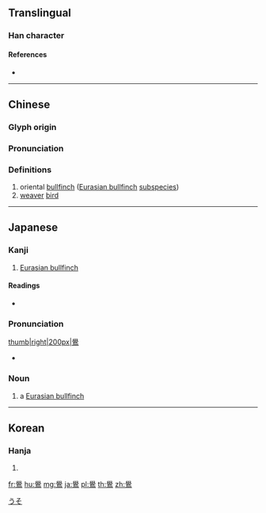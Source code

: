 {{character info/new}}
{{also|鸴}}
==Translingual==

===Han character===
{{Han char|rn=196|rad=鳥|as=13|sn=24|four=77327|canj=HBHAF,XXHBH|ids=⿱𦥯鳥}}

====References====
* {{Han ref|kx=1502.140|dkj=47379|dj=2031.280|hdz=74665.030|uh=9DFD|ud=40445|bh=F8E6|bd=63718}}

----

==Chinese==
{{zh-forms|s=鸴}}

===Glyph origin===
{{Han etym}}

===Pronunciation===
{{zh-pron
|m=xué
|c=hok6
|mc=y
|oc=y
|ma=
|cat=n
}}

===Definitions===
{{zh-hanzi}}

# oriental [[bullfinch]] ([[Eurasian bullfinch]] [[subspecies]])
# [[weaver]] [[bird]]

----

==Japanese==

===Kanji===
{{ja-kanji|rs=鳥13}}

# [[Eurasian bullfinch]]

====Readings====
* {{ja-readings|kanon=[[かく]] (kaku)|goon=[[がく]] (gaku)|on=[[あく]] (aku)|kun=[[うそ]] (uso)}}

===Pronunciation===
[[file:Dompap.jpg|thumb|right|200px|鷽]]
{{ja-kanjitab|うそ|yomi=k}}
{{ja-pron|acc=a|y=k|うそ}}
* {{homophone|lang=ja|嘘|獺|sort=うそ}}

===Noun===
{{ja-noun|うそ|ウソ}}

# a [[Eurasian bullfinch]]

[[Category:ja:True finches|うそ]]

----

==Korean==

===Hanja===
{{ko-hanja|hangeul=학|eumhun=|rv=hak|mr=hak|y=hak}}

# {{defn|lang=ko|sort=鳥13}}

[[fr:鷽]]
[[hu:鷽]]
[[mg:鷽]]
[[ja:鷽]]
[[pl:鷽]]
[[th:鷽]]
[[zh:鷽]]
